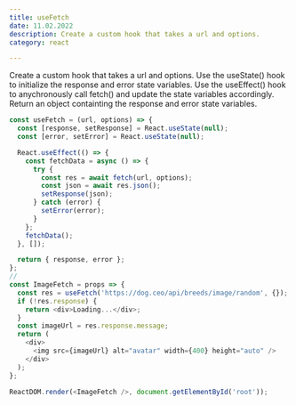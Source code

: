 ```yaml
---
title: useFetch
date: 11.02.2022
description: Create a custom hook that takes a url and options.
category: react

---
```

Create a custom hook that takes a url and options.
Use the useState() hook to initialize the response and error state variables.
Use the useEffect() hook to anychronously call fetch() and update the state variables accordingly.
Return an object containting the response and error state variables.

```js
const useFetch = (url, options) => {
  const [response, setResponse] = React.useState(null);
  const [error, setError] = React.useState(null);

  React.useEffect(() => {
    const fetchData = async () => {
      try {
        const res = await fetch(url, options);
        const json = await res.json();
        setResponse(json);
      } catch (error) {
        setError(error);
      }
    };
    fetchData();
  }, []);

  return { response, error };
};
//
const ImageFetch = props => {
  const res = useFetch('https://dog.ceo/api/breeds/image/random', {});
  if (!res.response) {
    return <div>Loading...</div>;
  }
  const imageUrl = res.response.message;
  return (
    <div>
      <img src={imageUrl} alt="avatar" width={400} height="auto" />
    </div>
  );
};

ReactDOM.render(<ImageFetch />, document.getElementById('root'));

```